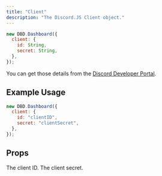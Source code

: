 ```yaml
---
title: "Client"
description: "The Discord.JS Client object."
---
```


```js
new DBD.Dashboard({
  client: {
    id: String,
    secret: String,
  },
});
```

You can get those details from the [Discord Developer Portal](https://discord.com/developers/applications).

## Example Usage

```javascript
new DBD.Dashboard({
  client: {
    id: "clientID",
    secret: "clientSecret",
  },
});
```

## Props

<ParamField path="id" type="string" required>
  The client ID.
</ParamField>

<ParamField path="secret" type="string" required>
  The client secret.
</ParamField>

